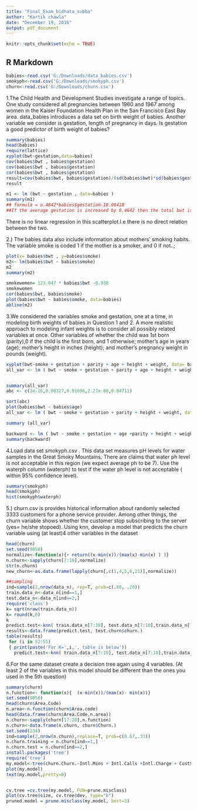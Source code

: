 ```yaml
---
title: "Final_Exam_bidhata_subba"
author: "Kartik chawla"
date: "December 19, 2016"
output: pdf_document
---
```


```r
knitr::opts_chunk$set(echo = TRUE)
```

## R Markdown

```r
babies<-read.csv('G:/Downloads/data_babies.csv')
smokyph<-read.csv('G:/Downloads/smokyph.csv')
churn<-read.csv('G:/Downloads/churn.csv')

```

1.The Child Health and Development Studies investigate a range of topics. One study considered all
pregnancies between 1960 and 1967 among women in the Kaiser Foundation Health Plan in the San Francisco
East Bay area. data_babies introduces a data set on birth weight of babies. Another variable we consider is gestation, length of pregnancy in days. Is gestation a good predictor of birth weight of babies?


```r
summary(babies)
head(babies)
require(lattice)
xyplot(bwt~gestation,data=babies)
cov(babies$bwt , babies$gestation)
cov(babies$bwt , babies$gestation)
cor(babies$bwt , babies$gestation)
result=cov(babies$bwt, babies$gestation)/(sd(babies$bwt)*sd(babies$gestation))
result

m1 <- lm (bwt ~ gestation , data=babies )
summary(m1)
## formula = o.4642*babies$gestation-10.06418
##If the average gestation is increased by 0.4642 then the total bwt is decreased by 10

```
There is no linear regression in this scatterplot.I.e there is no direct relation between the two.

2.) The babies data also include information about mothers' smoking habits. The variable smoke is coded 1
if the mother is a smoker, and 0 if not..;
```r
plot(x= babies$bwt , y=babies$smoke)
m2<- lm(babies$bwt ~ babies$smoke)
m2
summary(m2)

smokewomen= 123.047 * babies$bwt -8.938
smokewomen
cor(babies$bwt, babies$smoke)
plot(babies$bwt ~ babies$smoke, data=babies)
abline(m2)
```
3.We considered the variables smoke and gestation, one at a time, in modeling birth weights of babies in
Question 1 and 2. A more realistic approach to modeling infant weights is to consider all possibly related variables at once. Other variables of whether the child was 1st born (parity),0 if the child is the first born, and 1 otherwise; mother's age in years (age); mother's height in inches (height); and mother's pregnancy weight in pounds (weight).
```r

xyplot(bwt~smoke + gestation + parity + age + height + weight, data= babies)
all_var <- lm ( bwt ~ smoke + gestation + parity + age + height + weight, data= babies )


summary(all_var)
abc <- c(2e-16,0.00327,0.91696,2.27e-08,0.04711)

sort(abc)
plot(babies$bwt ~ babies$age)
all_var <- lm ( bwt ~ smoke + gestation + parity + height + weight, data= babies )

summary (all_var)

backward <- lm ( bwt ~ smoke + gestation + age +parity + height + weight, data= babies )
summary(backward)
```
4.Load data set smokyph.csv . This data set measures pH levels for water samples in the Great Smoky
Mountains. There are claims that water ph level is not acceptable in this region (we expect average ph to be 7).
Use the waterph column (waterph) to test if the water ph level is not acceptable ( within 95% confidence level).
```r
summary(smokyph)
head(smokyph)
hist(smokyph$waterph)

```
5.) churn.csv is provides historical information about randomly selected 3333 customers for a phone
service provider. Among other things, the churn variable shows whether the customer stop subscribing to the
server (yes= he/she stopoed). Using knn, develop a model that predicts the churn variable using (at least)4 other
variables in the dataset
```r
head(churn)
set.seed(9850)
normalize<-function(x){+ return((x-min(x))/(max(x)-min(x) ) )}
n.churn<-sapply(churn[7:10],normalize)
str(n.churn)
new_churn<-as.data.frame(lapply(churn[,c(1,4,5,6,21)],normalize))

##sampling
ind=sample(2,nrow(data_n), rep=T, prob=c(.80, .20)) 
train.data_n<-data_n[ind==1,] 
test.data_n<-data_n[ind==2,]
require('class')
k= sqrt(nrow(train.data_n)) 
k= round(k,0) 
k
predict.test<-knn( train.data_n[7:10], test.data_n[7:10],train.data_n[7:10], k=54)
results<-data.frame(predict.test, test.churn$churn.) 
table(results)
 for (i in 52:55) 
 { print(paste('For K=',i,', table is below')) 
   predict.test<-knn( train.data_n[7:10], test.data_n[7:10],train.data_n$churn., k=i ) results<-data.frame(predict.test, test.data_n$churn) print(table(results)) }  
```



6.For the same dataset create a decision tree again using 4 variables. (At least 2 of the variables in this
model should be different than the ones you used in the 5th question)
```r

summary(churn)
n.function<- function(x){  (x-min(x))/(max(x)- min(x))}
set.seed(9850)
head(churn$Area.Code)
n.area<-n.function(churn$Area.code)
head(data.frame(churn$Area.Code,n.area))
n.churn<-sapply(churn[17:20],n.function)
n.churn<-data.frame(n.churn, churn$Churn.)
set.seed(234)
ind=sample(2,nrow(n.churn),replace=T, prob=c(0.67,.33))
n.churn.training = n.churn[ind==1,]
n.churn.test = n.churn[ind==2,]
install.packages('tree')
require('tree')
my.model<-tree(churn.Churn.~Intl.Mins + Intl.Calls +Intl.Charge + CustServ.Calls, data= n.churn.training)
plot(my.model)
text(my.model,pretty=0)


cv.tree =cv.tree(my.model, FUN=prune.misclass)
plot(cv.tree$size, cv.tree$dev, type="b")
pruned.model = prune.misclass(my.model, best=3)
```

